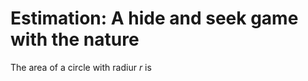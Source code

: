 # Estimation: A hide and seek game with the nature {#ch:estimation}


The area of a circle with radiur $r$ is

\begin{align}
	R = \pi r^2.
(\#eq:area)
\end{align}


